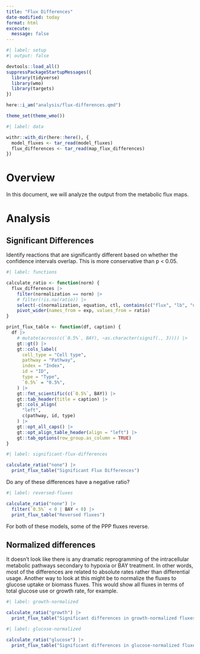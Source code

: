 ```yaml
---
title: "Flux Differences"
date-modified: today
format: html
excecute:
  message: false
---
```


```r
#| label: setup
#| output: false

devtools::load_all()
suppressPackageStartupMessages({
  library(tidyverse)
  library(wmo)
  library(targets)
})

here::i_am("analysis/flux-differences.qmd")

theme_set(theme_wmo())
```

```r
#| label: data

withr::with_dir(here::here(), {
  model_fluxes <- tar_read(model_fluxes)
  flux_differences <- tar_read(map_flux_differences)
})
```

# Overview

In this document, we will analyze the output from the metabolic flux maps.

# Analysis

## Significant Differences

Identify reactions that are significantly different based on whether the confidence intervals overlap. This is more conservative than p < 0.05. 

```r
#| label: functions

calculate_ratio <- function(norm) {
  flux_differences |> 
    filter(normalization == norm) |> 
    # filter(!is.na(ratio)) |> 
    select(-c(normalization, equation, ctl, contains(c("flux", "lb", "ub")))) |> 
    pivot_wider(names_from = exp, values_from = ratio)
}

print_flux_table <- function(df, caption) {
  df |> 
    # mutate(across(c(`0.5%`, BAY), ~as.character(signif(., 3)))) |> 
    gt::gt() |> 
    gt::cols_label(
      cell_type = "Cell type", 
      pathway = "Pathway", 
      index = "Index", 
      id = "ID", 
      type = "Type", 
      `0.5%` = "0.5%", 
    ) |> 
    gt::fmt_scientific(c(`0.5%`, BAY)) |> 
    gt::tab_header(title = caption) |> 
    gt::cols_align(
      "left", 
      c(pathway, id, type)
    ) |> 
    gt::opt_all_caps() |> 
    gt::opt_align_table_header(align = "left") |> 
    gt::tab_options(row_group.as_column = TRUE)
}
```

```r
#| label: significant-flux-differences

calculate_ratio("none") |> 
  print_flux_table("Significant Flux Differences")
```

Do any of these differences have a negative ratio?

```r
#| label: reversed-fluxes

calculate_ratio("none") |> 
  filter(`0.5%` < 0 | BAY < 0) |> 
  print_flux_table("Reversed fluxes")
```

For both of these models, some of the PPP fluxes reverse. 

## Normalized differences

It doesn't look like there is any dramatic reprogramming of the intracellular metabolic pathways secondary to hypoxia or BAY treatment. In other words, most of the differences are related to absolute rates rather than differential usage. Another way to look at this might be to normalize the fluxes to glucose uptake or biomass fluxes. This would show all fluxes in terms of total glucose use or growth rate, for example.

```r
#| label: growth-normalized

calculate_ratio("growth") |> 
  print_flux_table("Significant differences in growth-normalized fluxes")
```

```r
#| label: glucose-normalized

calculate_ratio("glucose") |> 
  print_flux_table("Significant differences in glucose-normalized fluxes")
```

